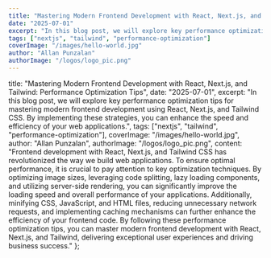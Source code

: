 ```yaml
---
title: "Mastering Modern Frontend Development with React, Next.js, and Tailwind: Performance Optimization Tips"
date: "2025-07-01"
excerpt: "In this blog post, we will explore key performance optimization tips for mastering modern frontend development using React, Next.js, and Tailwind CSS. By implementing these strategies, you can enhance the speed and efficiency of your web applications."
tags: ["nextjs", "tailwind", "performance-optimization"]
coverImage: "/images/hello-world.jpg"
author: "Allan Punzalan"
authorImage: "/logos/logo_pic.png"
---
```


title: "Mastering Modern Frontend Development with React, Next.js, and Tailwind: Performance Optimization Tips",
date: "2025-07-01",
excerpt: "In this blog post, we will explore key performance optimization tips for mastering modern frontend development using React, Next.js, and Tailwind CSS. By implementing these strategies, you can enhance the speed and efficiency of your web applications.",
tags: ["nextjs", "tailwind", "performance-optimization"],
coverImage: "/images/hello-world.jpg",
author: "Allan Punzalan",
authorImage: "/logos/logo_pic.png",
content: "Frontend development with React, Next.js, and Tailwind CSS has revolutionized the way we build web applications. To ensure optimal performance, it is crucial to pay attention to key optimization techniques. By optimizing image sizes, leveraging code splitting, lazy loading components, and utilizing server-side rendering, you can significantly improve the loading speed and overall performance of your applications. Additionally, minifying CSS, JavaScript, and HTML files, reducing unnecessary network requests, and implementing caching mechanisms can further enhance the efficiency of your frontend code. By following these performance optimization tips, you can master modern frontend development with React, Next.js, and Tailwind, delivering exceptional user experiences and driving business success."
};